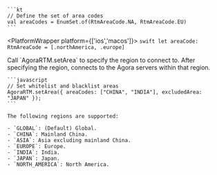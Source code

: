 <PlatformWrapper platform='android'>

    ```kt
    // Define the set of area codes
    val areaCodes = EnumSet.of(RtmAreaCode.NA, RtmAreaCode.EU)
    ```
</PlatformWrapper>

<PlatformWrapper platform={['ios','macos']}>
    ```swift
    let areaCode: RtmAreaCode = [.northAmerica, .europe]
    ```
</PlatformWrapper>

<PlatformWrapper platform='web'>    
    Call `AgoraRTM.setArea` to specify the region to connect to. After specifying the region,  <Vpd k="SDK" /> connects to the Agora servers within that region. 

    ```javascript
    // Set whitelist and blacklist areas
    AgoraRTM.setArea({ areaCodes: ["CHINA", "INDIA"], excludedArea: "JAPAN" });
    ```

    The following regions are supported:

    - `GLOBAL`: (Default) Global.
    - `CHINA`: Mainland China.
    - `ASIA`: Asia excluding mainland China.
    - `EUROPE`: Europe.
    - `INDIA`: India.
    - `JAPAN`: Japan.
    - `NORTH_AMERICA`: North America.

</PlatformWrapper>